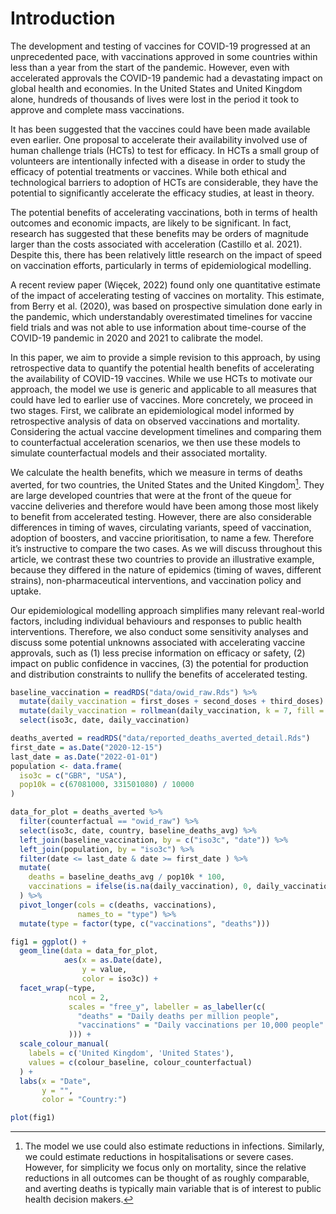 # Introduction

The development and testing of vaccines for COVID-19 progressed at an unprecedented pace, with vaccinations approved in some countries within less than a year from the start of the pandemic. However, even with accelerated approvals the COVID-19 pandemic had a devastating impact on global health and economies. In the United States and United Kingdom alone, hundreds of thousands of lives were lost in the period it took to approve and complete mass vaccinations.

It has been suggested that the vaccines could have been made available even earlier. One proposal to accelerate their availability involved use of human challenge trials (HCTs) to test for efficacy. In HCTs a small group of volunteers are intentionally infected with a disease in order to study the efficacy of potential treatments or vaccines. While both ethical and technological barriers to adoption of HCTs are considerable, they have the potential to significantly accelerate the efficacy studies, at least in theory.

The potential benefits of accelerating vaccinations, both in terms of health outcomes and economic impacts, are likely to be significant. In fact, research has suggested that these benefits may be orders of magnitude larger than the costs associated with acceleration (Castillo et al. 2021). Despite this, there has been relatively little research on the impact of speed on vaccination efforts, particularly in terms of epidemiological modelling.

A recent review paper (Więcek, 2022) found only one quantitative estimate of the impact of accelerating testing of vaccines on mortality. This estimate, from Berry et al. (2020), was based on prospective simulation done early in the pandemic, which understandably overestimated timelines for vaccine field trials and was not able to use information about time-course of the COVID-19 pandemic in 2020 and 2021 to calibrate the model. 

In this paper, we aim to provide a simple revision to this approach, by using retrospective data to quantify the potential health benefits of accelerating the availability of COVID-19 vaccines. While we use HCTs to motivate our approach, the model we use is generic and applicable to all measures that could have led to earlier use of vaccines. More concretely, we proceed in two stages. First, we calibrate an epidemiological model informed by retrospective analysis of data on observed vaccinations and mortality. Considering the actual vaccine development timelines and comparing them to counterfactual acceleration scenarios, we then use these models to simulate counterfactual models and their associated mortality. 

We calculate the health benefits, which we measure in terms of deaths averted, for two countries, the United States and the United Kingdom[^1]. They are large developed countries that were at the front of the queue for vaccine deliveries and therefore would have been among those most likely to benefit from accelerated testing. However, there are also considerable differences in timing of waves, circulating variants, speed of vaccination, adoption of boosters, and vaccine prioritisation, to name a few. Therefore it’s instructive to compare the two cases. As we will discuss throughout this article, we contrast these two countries to provide an illustrative example, because they differed in the nature of epidemics (timing of waves, different strains), non-pharmaceutical interventions, and vaccination policy and uptake.

Our epidemiological modelling approach simplifies many relevant real-world factors, including individual behaviours and responses to public health interventions. Therefore, we also conduct some sensitivity analyses and discuss some potential unknowns associated with accelerating vaccine approvals, such as (1) less precise information on efficacy or safety, (2) impact on public confidence in vaccines, (3) the potential for production and distribution constraints to nullify the benefits of accelerated testing.

[^1]:  The model we use could also estimate reductions in infections. Similarly, we could estimate reductions in hospitalisations or severe cases. However, for simplicity we focus only on mortality, since the relative reductions in all outcomes can be thought of as roughly comparable, and averting deaths is typically main variable that is of interest to public health decision makers.


```r

baseline_vaccination = readRDS("data/owid_raw.Rds") %>% 
  mutate(daily_vaccination = first_doses + second_doses + third_doses) %>% 
  mutate(daily_vaccination = rollmean(daily_vaccination, k = 7, fill = NA)) %>% 
  select(iso3c, date, daily_vaccination)

deaths_averted = readRDS("data/reported_deaths_averted_detail.Rds")
first_date = as.Date("2020-12-15")
last_date = as.Date("2022-01-01")
population <- data.frame(
  iso3c = c("GBR", "USA"),
  pop10k = c(67081000, 331501080) / 10000
)

data_for_plot = deaths_averted %>% 
  filter(counterfactual == "owid_raw") %>% 
  select(iso3c, date, country, baseline_deaths_avg) %>% 
  left_join(baseline_vaccination, by = c("iso3c", "date")) %>% 
  left_join(population, by = "iso3c") %>% 
  filter(date <= last_date & date >= first_date ) %>% 
  mutate(
    deaths = baseline_deaths_avg / pop10k * 100,
    vaccinations = ifelse(is.na(daily_vaccination), 0, daily_vaccination / pop10k)
  ) %>% 
  pivot_longer(cols = c(deaths, vaccinations),
               names_to = "type") %>% 
  mutate(type = factor(type, c("vaccinations", "deaths")))

fig1 = ggplot() +
  geom_line(data = data_for_plot,
            aes(x = as.Date(date),
                y = value,
                color = iso3c)) +
  facet_wrap(~type, 
             ncol = 2, 
             scales = "free_y", labeller = as_labeller(c(
               "deaths" = "Daily deaths per million people",
               "vaccinations" = "Daily vaccinations per 10,000 people"
             ))) +
  scale_colour_manual(
    labels = c('United Kingdom', 'United States'),
    values = c(colour_baseline, colour_counterfactual)
  ) +
  labs(x = "Date",
       y = "",
       color = "Country:")

plot(fig1)

```



